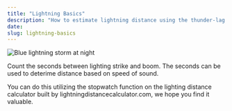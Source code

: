 ```yaml
---
title: "Lightning Basics"
description: "How to estimate lightning distance using the thunder-lag method."
date:
slug: lightning-basics
---
```


![Blue lightning storm at night](/images/lightning-basics/blue-lightning.jpg)

Count the seconds between lighting strike and boom. The seconds can be used to deterime distance based on speed of sound. 

You can do this utilizing the stopwatch function on the lighting distance calculator built by lightningdistancecalculator.com, we hope you find it valuable.



